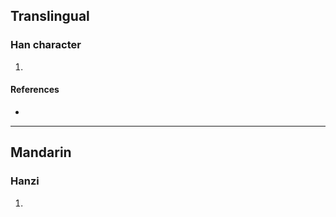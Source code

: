 {{character info/new}}
==Translingual==

===Han character===
{{Han char|rn=86|rad=火|as=07|sn=11|four=92841|canj=FNKG|ids=⿰火廷}}

# {{defn|Han|sort=火07}}

====References====
* {{Han ref|kx=0671.180|dkj=19046|hdz=32200.010|uh=70F6|ud=28918|bh=D658|bd=54872}}

----

==Mandarin==

===Hanzi===
{{cmn-hanzi|pin=[[tǐng]] ([[ting3]])|wg=t'ing<sup>3</sup>}}

# {{defn|lang=cmn|sort=火07}}